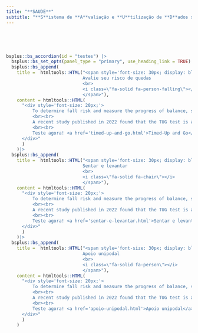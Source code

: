 ```yaml
---
title: "**SAUDE**"
subtitle: "**S**istema de **A**valiação e **U**tilização de **D**ados sobre **E**nvelhecimento"
---
```


<br>

<br>

```r
bsplus::bs_accordion(id = "testes") |>
  bsplus::bs_set_opts(panel_type = "primary", use_heading_link = TRUE) |>
  bsplus::bs_append(
    title =  htmltools::HTML("<span style='font-size: 30px; display: block; text-align: center; padding: 10px 30px 10px 30px;'>
                             Avalie seu risco de quedas
                             <br>
                             <i class=\"fa-solid fa-person-falling\"></i>
                             </span>"),
    content = htmltools::HTML(
      "<div style='font-size: 20px;'>
          To determine fall risk and measure the progress of balance, sit to stand and walking. Simple screening test that is a sensitive and specific measure of probability for falls among older adults.
          <br><br>
          A recent study published in 2022 found that the TUG test is a strong mortality predictor, displacing other established risk factors such as chronic diseases in geriatric populations of low and middle income countries. 
          <br><br>
          Teste agora! <a href='timed-up-and-go.html'>Timed-Up and Go</a>
      </div>"
      )
    )|>
  bsplus::bs_append(
    title =  htmltools::HTML("<span style='font-size: 30px; display: block; text-align: center; padding: 10px 30px 10px 30px;'>
                             Sentar e levantar
                             <br>
                             <i class=\"fa-solid fa-chair\"></i>
                             </span>"),
    content = htmltools::HTML(
      "<div style='font-size: 20px;'>
          To determine fall risk and measure the progress of balance, sit to stand and walking. Simple screening test that is a sensitive and specific measure of probability for falls among older adults.
          <br><br>
          A recent study published in 2022 found that the TUG test is a strong mortality predictor, displacing other established risk factors such as chronic diseases in geriatric populations of low and middle income countries. 
          <br><br>
          Teste agora! <a href='sentar-e-levantar.html'>Sentar e levantar</a>
      </div>"
      )
    )|>
  bsplus::bs_append(
    title =  htmltools::HTML("<span style='font-size: 30px; display: block; text-align: center; padding: 10px 30px 10px 30px;'>
                             Apoio unipodal
                             <br>
                             <i class=\"fa-solid fa-person\"></i>
                             </span>"),
    content = htmltools::HTML(
      "<div style='font-size: 20px;'>
          To determine fall risk and measure the progress of balance, sit to stand and walking. Simple screening test that is a sensitive and specific measure of probability for falls among older adults.
          <br><br>
          A recent study published in 2022 found that the TUG test is a strong mortality predictor, displacing other established risk factors such as chronic diseases in geriatric populations of low and middle income countries. 
          <br><br>
          Teste agora! <a href='apoio-unipodal.html'>Apoio unipodal</a>
      </div>"
      )
    )
```
